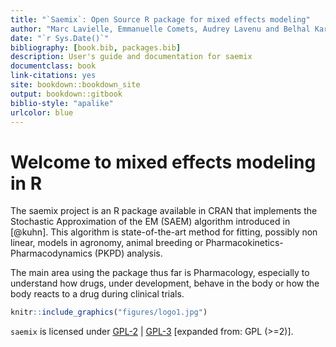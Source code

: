 ```yaml
--- 
title: "`Saemix`: Open Source R package for mixed effects modeling"
author: "Marc Lavielle, Emmanuelle Comets, Audrey Lavenu and Belhal Karimi"
date: "`r Sys.Date()`"
bibliography: [book.bib, packages.bib]
description: User's guide and documentation for saemix
documentclass: book
link-citations: yes
site: bookdown::bookdown_site
output: bookdown::gitbook
biblio-style: "apalike"
urlcolor: blue
---
```


# Welcome to mixed effects modeling in R {-}
The saemix project is an R package available in CRAN that implements the Stochastic Approximation of the EM (SAEM) algorithm introduced in [@kuhn]. 
This algorithm is state-of-the-art method for fitting, possibly non linear, models in agronomy, animal breeding or Pharmacokinetics-Pharmacodynamics (PKPD) analysis. 

The main area using the package thus far is Pharmacology, especially to understand how drugs, under development, behave in the body or how the body reacts to a drug during clinical trials.

```r
knitr::include_graphics("figures/logo1.jpg")
```

`saemix` is licensed under [GPL-2](https://cran.r-project.org/web/licenses/GPL-2) | [GPL-3](https://cran.r-project.org/web/licenses/GPL-3) [expanded from: GPL (>=2)].



<!-- Written in **bookdown** [@R-bookdown] and [@xie2015] -->


<!-- ```{r include=FALSE} -->
<!-- # automatically create a bib database for R packages -->
<!-- knitr::write_bib(c( -->
<!--   .packages(), 'bookdown', 'knitr', 'rmarkdown' -->
<!-- ), 'packages.bib') -->
<!-- ``` -->

